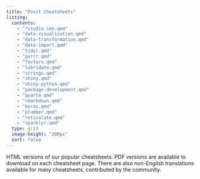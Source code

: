```yaml
---
title: "Posit Cheatsheets"
listing:
  contents:
    - "rstudio-ide.qmd"
    - "data-visualization.qmd"
    - "data-transformation.qmd"
    - "data-import.qmd"
    - "tidyr.qmd"
    - "purrr.qmd"
    - "factors.qmd"
    - "lubridate.qmd"
    - "strings.qmd"
    - "shiny.qmd"
    - "shiny-python.qmd"
    - "package-development.qmd"
    - "quarto.qmd"
    - "rmarkdown.qmd"
    - "keras.qmd"
    - "plumber.qmd"
    - "reticulate.qmd"
    - "sparklyr.qmd"
  type: grid
  image-height: "200px"
  sort: false
---
```


HTML versions of our popular cheatsheets.
PDF versions are available to download on each cheatsheet page.
There are also non-English translations available for many cheatsheets, contributed by the community.
